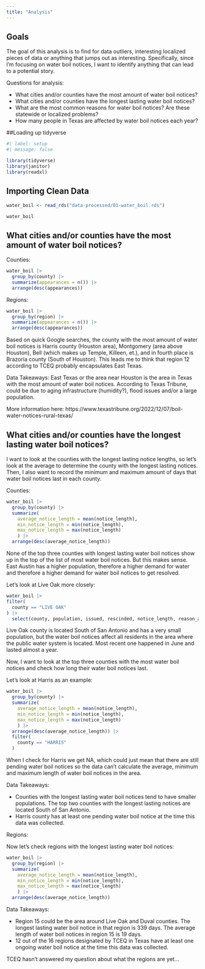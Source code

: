 ```yaml
---
title: "Analysis"
---
```


## Goals 

The goal of this analysis is to find for data outliers, interesting localized pieces of data or anything that jumps out as interesting. Specifically, since I'm focusing on water boil notices, I want to identify anything that can lead to a potential story. 

Questions for analysis: 

- What cities and/or counties have the most amount of water boil notices? 
- What cities and/or counties have the longest lasting water boil notices? 
- What are the most common reasons for water boil notices? Are these statewide or localized problems? 
- How many people in Texas are affected by water boil notices each year? 

##Loading up tidyverse 

```r
#| label: setup
#| message: false

library(tidyverse)
library(janitor)
library(readxl)
```


## Importing Clean Data 

```r
water_boil <- read_rds("data-processed/01-water_boil.rds")

water_boil 
```


## What cities and/or counties have the most amount of water boil notices?

Counties: 
```r
water_boil |>
  group_by(county) |>
  summarize(appearances = n()) |> 
  arrange(desc(appearances))
```

Regions: 
```r
water_boil |>
  group_by(region) |>
  summarize(appearances = n()) |> 
  arrange(desc(appearances))
```

Based on quick Google searches, the county with the most amount of water boil notices is Harris county (Houston area), Montgomery (area above Houston), Bell (which makes up Temple, Killeen, et.), and in fourth place is Brazoria county (South of Houston). This leads me to think that region 12 according to TCEQ probably encapsulates East Texas. 

Data Takeaways: East Texas or the area near Houston is the area in Texas with the most amount of water boil notices. According to Texas Tribune, could be due to aging infrastructure (humidity?), flood issues and/or a large population. 

More information here: https://www.texastribune.org/2022/12/07/boil-water-notices-rural-texas/

## What cities and/or counties have the longest lasting water boil notices? 

I want to look at the counties with the longest lasting notice lengths, so let's look at the average to determine the county with the longest lasting notices. Then, I also want to record the minimum and maximum amount of days that water boil notices last in each county. 

Counties: 
```r
water_boil |>
  group_by(county) |>
  summarize(
    average_notice_length = mean(notice_length),
    min_notice_length = min(notice_length), 
    max_notice_length = max(notice_length)
    ) |>
  arrange(desc(average_notice_length)) 
```

None of the top three counties with longest lasting water boil notices show up in the top of the list of most water boil notices. But this makes sense. East Austin has a higher population, therefore a higher demand for water and therefore a higher demand for water boil notices to get resolved. 

Let's look at Live Oak more closely: 


```r
water_boil |>
filter(
  county == "LIVE OAK"
) |>
  select(county, population, issued, rescinded, notice_length, reason_activity, reason, affected_area_activity, affected_area)

```

Live Oak county is located South of San Antonio and has a very small population, but the water boil notices affect all residents in the area where the public water system is located. Most recent one happened in June and lasted almost a year. 

Now, I want to look at the top three counties with the most water boil notices and check how long their water boil notices last. 

Let's look at Harris as an example: 

```r
water_boil |>
  group_by(county) |>
  summarize(
    average_notice_length = mean(notice_length),
    min_notice_length = min(notice_length), 
    max_notice_length = max(notice_length)
    ) |>
  arrange(desc(average_notice_length)) |>
  filter(
    county == "HARRIS"
  )
```

When I check for Harris we get NA, which could just mean that there are still pending water boil notices so the data can't calculate the average, minimum and maximum length of water boil notices in the area. 

Data Takeaways: 

- Counties with the longest lasting water boil notices tend to have smaller populations. The top two counties with the longest lasting notices are located South of San Antonio.
- Harris county has at least one pending water boil notice at the time this data was collected. 


Regions: 

Now let's check regions with the longest lasting water boil notices: 

```r
water_boil |>
  group_by(region) |>
  summarize(
    average_notice_length = mean(notice_length),
    min_notice_length = min(notice_length), 
    max_notice_length = max(notice_length)
    ) |>
  arrange(desc(average_notice_length)) 
```

Data Takeaways: 

- Region 15 could be the area around Live Oak and Duval counties. The longest lasting water boil notice in that region is 339 days. The average length of water boil notices in region 15 is 19 days. 
- 12 out of the 16 regions designated by TCEQ in Texas have at least one ongoing water boil notice at the time this data was collected. 

TCEQ hasn't answered my question about what the regions are yet...

